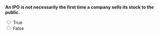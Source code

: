::: {.question-block}

**An IPO is not necessarily the first time a company sells its stock to the public.**

<form>
  <input type="radio" name="q2" value="T" onclick="checkAnswer('q2','F')"> True<br>
  <input type="radio" name="q2" value="F" onclick="checkAnswer('q2','F')"> False<br>
</form>

<div id="feedback-q2" class="feedback" data-status="" style="display:none;">
   The sentence is FALSE: An IPO *is* the first time a company sells its shares to the public.
</div>

:::
